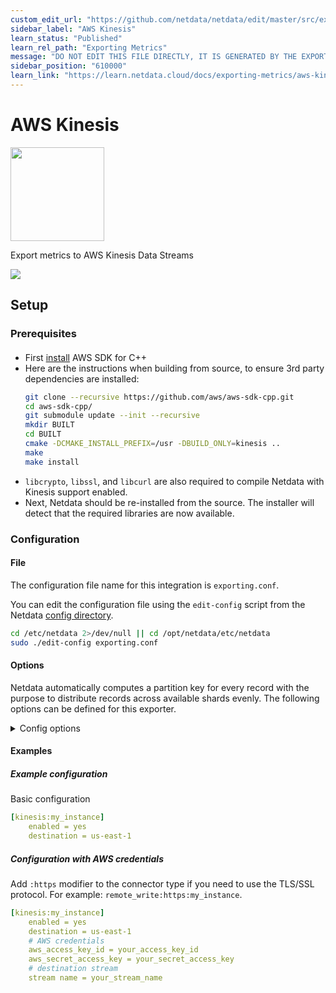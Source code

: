 ```yaml
---
custom_edit_url: "https://github.com/netdata/netdata/edit/master/src/exporting/aws_kinesis/metadata.yaml"
sidebar_label: "AWS Kinesis"
learn_status: "Published"
learn_rel_path: "Exporting Metrics"
message: "DO NOT EDIT THIS FILE DIRECTLY, IT IS GENERATED BY THE EXPORTER'S metadata.yaml FILE"
sidebar_position: "610000"
learn_link: "https://learn.netdata.cloud/docs/exporting-metrics/aws-kinesis"
---
```



# AWS Kinesis


<img src="https://netdata.cloud/img/aws-kinesis.svg" width="150"/>


Export metrics to AWS Kinesis Data Streams



<img src="https://img.shields.io/badge/maintained%20by-Netdata-%2300ab44" />

## Setup

### Prerequisites

#### 

- First [install](https://docs.aws.amazon.com/en_us/sdk-for-cpp/v1/developer-guide/setup.html) AWS SDK for C++
- Here are the instructions when building from source, to ensure 3rd party dependencies are installed:
  ```bash
  git clone --recursive https://github.com/aws/aws-sdk-cpp.git
  cd aws-sdk-cpp/
  git submodule update --init --recursive
  mkdir BUILT
  cd BUILT
  cmake -DCMAKE_INSTALL_PREFIX=/usr -DBUILD_ONLY=kinesis ..
  make
  make install
  ```
- `libcrypto`, `libssl`, and `libcurl` are also required to compile Netdata with Kinesis support enabled.
- Next, Netdata should be re-installed from the source. The installer will detect that the required libraries are now available.



### Configuration

#### File

The configuration file name for this integration is `exporting.conf`.


You can edit the configuration file using the `edit-config` script from the
Netdata [config directory](/docs/netdata-agent/configuration#the-netdata-config-directory).

```bash
cd /etc/netdata 2>/dev/null || cd /opt/netdata/etc/netdata
sudo ./edit-config exporting.conf
```
#### Options

Netdata automatically computes a partition key for every record with the purpose to distribute records across available shards evenly.
The following options can be defined for this exporter.


<details><summary>Config options</summary>

| Name | Description | Default | Required |
|:----|:-----------|:-------|:--------:|
| enabled | Enables or disables an exporting connector instance (yes/no). | no | yes |
| destination | Accepts a space separated list of hostnames, IPs (IPv4 and IPv6) and ports to connect to. Netdata will use the first available to send the metrics. | no | yes |
| username | Username for HTTP authentication | my_username | no |
| password | Password for HTTP authentication | my_password | no |
| data source | Selects the kind of data that will be sent to the external database. (as collected/average/sum) |  | no |
| hostname | The hostname to be used for sending data to the external database server. | [global].hostname | no |
| prefix | The prefix to add to all metrics. | Netdata | no |
| update every | Frequency of sending sending data to the external database, in seconds. | 10 | no |
| buffer on failures | The number of iterations (`update every` seconds) to buffer data, when the external database server is not available. | 10 | no |
| timeout ms | The timeout in milliseconds to wait for the external database server to process the data. | 2 * update_every * 1000 | no |
| send hosts matching | Hosts filter. Determines which hosts will be sent to the external database. The syntax is [simple patterns](https://github.com/netdata/netdata/tree/master/src/libnetdata/simple_pattern#simple-patterns). | localhost * | no |
| send charts matching | One or more space separated patterns (use * as wildcard) checked against both chart id and chart name. | * | no |
| send names instead of ids | Controls the metric names Netdata should send to the external database (yes/no). |  | no |
| send configured labels | Controls if host labels defined in the `[host labels]` section in `netdata.conf` should be sent to the external database (yes/no). |  | no |
| send automatic labels | Controls if automatically created labels, like `_os_name` or `_architecture` should be sent to the external database (yes/no). |  | no |

##### destination

The format of each item in this list, is: [PROTOCOL:]IP[:PORT].
- PROTOCOL can be udp or tcp. tcp is the default and only supported by the current exporting engine.
- IP can be XX.XX.XX.XX (IPv4), or [XX:XX...XX:XX] (IPv6). For IPv6 you can to enclose the IP in [] to separate it from the port.
- PORT can be a number of a service name. If omitted, the default port for the exporting connector will be used.

Example IPv4:
  ```yaml
  destination = 10.11.14.2:4242 10.11.14.3:4242 10.11.14.4:4242
  ```
Example IPv6 and IPv4 together:
```yaml
destination = [ffff:...:0001]:2003 10.11.12.1:2003
```
When multiple servers are defined, Netdata will try the next one when the previous one fails.


##### update every

Netdata will add some randomness to this number, to prevent stressing the external server when many Netdata servers
send data to the same database. This randomness does not affect the quality of the data, only the time they are sent.


##### buffer on failures

If the server fails to receive the data after that many failures, data loss on the connector instance is expected (Netdata will also log it).


##### send hosts matching

Includes one or more space separated patterns, using * as wildcard (any number of times within each pattern).
The patterns are checked against the hostname (the localhost is always checked as localhost), allowing us to
filter which hosts will be sent to the external database when this Netdata is a central Netdata aggregating multiple hosts.

A pattern starting with `!` gives a negative match. So to match all hosts named `*db*` except hosts containing `*child*`,
use `!*child* *db*` (so, the order is important: the first pattern matching the hostname will be used - positive or negative).


##### send charts matching

A pattern starting with ! gives a negative match. So to match all charts named apps.* except charts ending in *reads,
use !*reads apps.* (so, the order is important: the first pattern matching the chart id or the chart name will be used,
positive or negative). There is also a URL parameter filter that can be used while querying allmetrics. The URL parameter
has a higher priority than the configuration option.


##### send names instead of ids

Netdata supports names and IDs for charts and dimensions. Usually IDs are unique identifiers as read by the system and names
are human friendly labels (also unique). Most charts and metrics have the same ID and name, but in several cases they are
different : disks with device-mapper, interrupts, QoS classes, statsd synthetic charts, etc.


</details>

#### Examples

##### Example configuration

Basic configuration

```yaml
[kinesis:my_instance]
    enabled = yes
    destination = us-east-1

```
##### Configuration with AWS credentials

Add `:https` modifier to the connector type if you need to use the TLS/SSL protocol. For example: `remote_write:https:my_instance`.

```yaml
[kinesis:my_instance]
    enabled = yes
    destination = us-east-1
    # AWS credentials
    aws_access_key_id = your_access_key_id
    aws_secret_access_key = your_secret_access_key
    # destination stream
    stream name = your_stream_name

```

